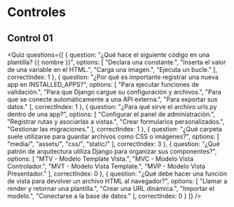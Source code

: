 # Controles

## Control 01

<Quiz questions={[
  {
    question: "¿Qué hace el siguiente código en una plantilla? {{ nombre }}",
    options: [
      "Declara una constante.",
      "Inserta el valor de una variable en el HTML.",
      "Carga una imagen.",
      "Ejecuta un bucle."
    ],
    correctIndex: 1
  },
  {
    question: "¿Por qué es importante registrar una nueva app en INSTALLED_APPS?",
    options: [
      "Para ejecutar funciones de validación.",
      "Para que Django cargue su configuración y archivos.",
      "Para que se conecte automáticamente a una API externa.",
      "Para exportar sus datos."
    ],
    correctIndex: 1
  },
  {
    question: "¿Para qué sirve el archivo urls.py dentro de una app?",
    options: [
      "Configurar el panel de administración.",
      "Registrar rutas y asociarlas a vistas.",
      "Crear formularios personalizados.",
      "Gestionar las migraciones."
    ],
    correctIndex: 1
  },
  {
    question: "¿Qué carpeta suele utilizarse para guardar archivos como CSS o imágenes?",
    options: [
      "media/",
      "assets/",
      "css/",
      "static/"
    ],
    correctIndex: 3
  },
  {
    question: "¿Qué patrón de arquitectura utiliza Django para organizar sus componentes?",
    options: [
      "MTV - Modelo Template Vista.",
      "MVC - Modelo Vista Controlador.",
      "MVT - Modelo Vista Template.",
      "MVP - Modelo Vista Presentador."
    ],
    correctIndex: 0
  },
  {
    question: "¿Qué debe hacer una función de vista para devolver un archivo HTML al navegador?",
    options: [
      "Llamar a render y retornar una plantilla.",
      "Crear una URL dinámica.",
      "Importar el modelo.",
      "Conectarse a la base de datos."
    ],
    correctIndex: 0
  }
]} />